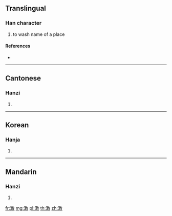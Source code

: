 {{character info/new}}
==Translingual==

===Han character===
{{Han char|rn=85|rad=水|as=12|sn=15|four=38140|canj=EMJK,ENJK|ids=⿰氵敢}}

# to wash name of a place

====References====
* {{Han ref|kx=0651.300|dkj=18320|dj=1062.020|hdz=31731.090|uh=6F89|ud=28553|bh=E641|bd=58945}}

----

==Cantonese==

===Hanzi===
{{yue-hanzi|jyut=|y=gam2}}

# {{defn|lang=yue|sort=水12}}

----

==Korean==

===Hanja===
{{ko-hanja|hangeul=검|eumhun=|rv=geom|mr=kŏm|y=kem}}

# {{defn|lang=ko|sort=水12}}

----

==Mandarin==

===Hanzi===
{{cmn-hanzi|pin=[[gǎn]] ([[gan3]])|wg=kan<sup>3</sup>}}

# {{defn|lang=cmn|sort=水12}}

[[fr:澉]]
[[mg:澉]]
[[pl:澉]]
[[th:澉]]
[[zh:澉]]